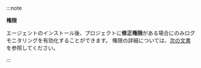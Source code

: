 :::note

**権限**

エージェントのインストール後、プロジェクトに**修正権限**がある場合にのみログモニタリングを有効化することができます。 権限の詳細については、[次の文書](../project/project-structure)を参照してください。

:::
